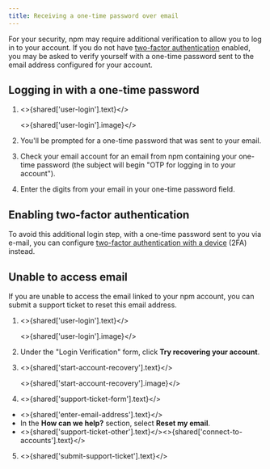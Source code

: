 ```yaml
---
title: Receiving a one-time password over email
---
```



For your security, npm may require additional verification to allow you to log in to your account. If you do not have [two-factor authentication](configuring-two-factor-authentication) enabled, you may be asked to verify yourself with a one-time password sent to the email address configured for your account.

## Logging in with a one-time password

1. <>{shared['user-login'].text}</>

   <>{shared['user-login'].image}</>

2. You'll be prompted for a one-time password that was sent to your email.

   <Screenshot src="/getting-started/setting-up-your-npm-user-account/one-time-password-email.png" alt="Screenshot showing one-time password request" />

3. Check your email account for an email from npm containing your one-time password (the subject will begin "OTP for logging in to your account").

   <Screenshot src="/getting-started/setting-up-your-npm-user-account/email-otp-code.png" alt="Screenshot showing OTP code in email" />

4. Enter the digits from your email in your one-time password field.

## Enabling two-factor authentication

To avoid this additional login step, with a one-time password sent to you via e-mail, you can configure [two-factor authentication with a device](/configuring-two-factor-authentication) (2FA) instead.

## Unable to access email

If you are unable to access the email linked to your npm account, you can submit a support ticket to reset this email address.

1. <>{shared['user-login'].text}</>

   <>{shared['user-login'].image}</>

2. Under the "Login Verification" form, click **Try recovering your account**.

3. <>{shared['start-account-recovery'].text}</>

   <>{shared['start-account-recovery'].image}</>

4. <>{shared['support-ticket-form'].text}</>

- <>{shared['enter-email-address'].text}</>
- In the **How can we help?** section, select **Reset my email**.
- <>{shared['support-ticket-other'].text}</><>{shared['connect-to-accounts'].text}</>

5. <>{shared['submit-support-ticket'].text}</>
